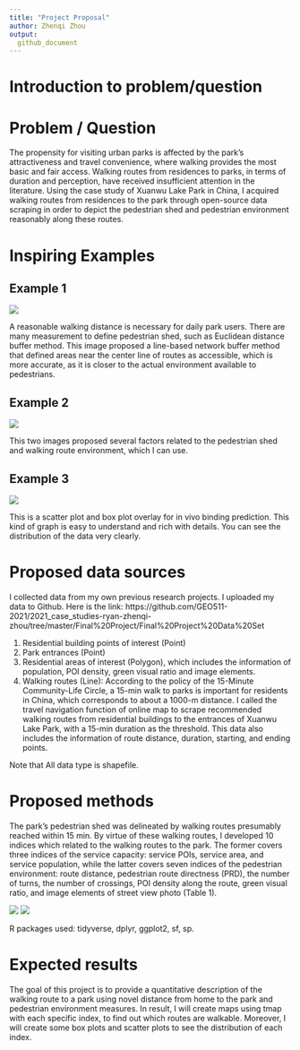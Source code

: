 ```yaml
---
title: "Project Proposal"
author: Zhenqi Zhou
output: 
  github_document
---
```


# Introduction to problem/question
  
# Problem / Question

The propensity for visiting urban parks is affected by the park’s attractiveness and travel convenience, where walking provides the most basic and fair access. Walking routes from residences to parks, in terms of duration and perception, have received insufficient attention in the literature. Using the case study of Xuanwu Lake Park in China, I acquired walking routes from residences to the park through open-source data scraping in order to depict the pedestrian shed and pedestrian environment reasonably along these routes.

# Inspiring Examples

## Example 1

![](https://media.springernature.com/lw685/springer-static/image/art%3A10.1186%2Fs12889-016-3631-7/MediaObjects/12889_2016_3631_Fig3_HTML.gif)

A reasonable walking distance is necessary for daily park users. There are many measurement to define pedestrian shed, such as Euclidean distance buffer method. This image proposed a line-based network buffer method that defined areas near the center line of routes as accessible, which is more accurate, as it is closer to the actual environment available to pedestrians.

## Example 2

![](https://callisto.ggsrv.com/imgsrv/FastFetch/UBER1/ZI-5TQT-2020-JUL01-IDSI-3086-1)

This two images proposed several factors related to the pedestrian shed and walking route environment, which I can use.

## Example 3

![](https://www.researchgate.net/publication/338143508/figure/fig1/AS:839634925928449@1577195974041/Scatter-plot-and-box-plot-overlay-for-in-vivo-binding-prediction.png)

This is a scatter plot and box plot overlay for in vivo binding prediction. This kind of graph is easy to understand and rich with details. You can see the distribution of the data very clearly.

# Proposed data sources

I collected data from my own previous research projects. 
I uploaded my data to Github. Here is the link: https://github.com/GEO511-2021/2021_case_studies-ryan-zhenqi-zhou/tree/master/Final%20Project/Final%20Project%20Data%20Set

 (1) Residential building points of interest (Point)
 (2) Park entrances (Point)
 (3) Residential areas of interest (Polygon), which includes the information of population, POI density, green      visual ratio and image elements.
 (4) Walking routes (Line):  According to the policy of the 15-Minute Community-Life Circle, a 15-min walk to parks is important for residents in China, which corresponds to about a 1000-m distance. I called the travel navigation function of online map to scrape recommended walking routes from residential buildings to the
entrances of Xuanwu Lake Park, with a 15-min duration as the threshold. This data also includes the information of route distance, duration, starting, and ending points.

Note that All data type is shapefile.
  
# Proposed methods

The park’s pedestrian shed was delineated by walking routes presumably reached within 15 min. By virtue of these walking routes, I developed 10 indices which related to the walking routes to the park. The former covers three indices of the service capacity: service POIs, service area, and service population, while the latter covers seven indices of the pedestrian environment: route distance, pedestrian route directness (PRD), the number of turns, the number of crossings, POI density along the route, green visual ratio, and image elements of street view photo (Table 1).

![](C:/Users/ryanz/Desktop/d878779ff01040f796f4c0a4797703b4-0001.jpg)
![](C:/Users/ryanz/Desktop/d878779ff01040f796f4c0a4797703b4-0002.jpg)

R packages used: tidyverse, dplyr, ggplot2, sf, sp.

# Expected results

The goal of this project is to provide a quantitative description of the walking route to a park using
novel distance from home to the park and pedestrian environment measures. In result, I will create maps using tmap with each specific index, to find out which routes are walkable. Moreover, I will create some box plots and scatter plots to see the distribution of each index.
